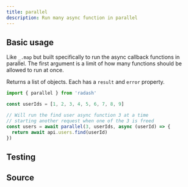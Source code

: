 ```yaml
---
title: parallel
description: Run many async function in parallel
---
```



## Basic usage

Like `_.map` but built specifically to run the async callback functions
in parallel. The first argument is a limit of how many functions should
be allowed to run at once.

Returns a list of objects. Each has a `result` and `error` property.

```ts
import { parallel } from 'radash'

const userIds = [1, 2, 3, 4, 5, 6, 7, 8, 9]

// Will run the find user async function 3 at a time
// starting another request when one of the 3 is freed
const users = await parallel(3, userIds, async (userId) => {
  return await api.users.find(userId)
})
```

## Testing

<TestingLinkAndPreview module="async" func="parallel" />

## Source

<SourceLinkAndPreview module="async" func="parallel" />